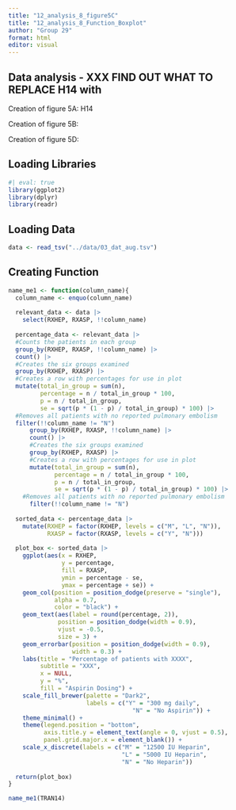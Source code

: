 ```yaml
---
title: "12_analysis_8_figure5C"
title: "12_analysis_8_Function_Boxplot"
author: "Group 29"
format: html
editor: visual
---
```


## Data analysis - XXX FIND OUT WHAT TO REPLACE H14 with

Creation of figure 5A: H14

Creation of figure 5B:

Creation of figure 5D:

## Loading Libraries

```r
#| eval: true
library(ggplot2)
library(dplyr)
library(readr)
```

## Loading Data

```r
data <- read_tsv("../data/03_dat_aug.tsv")
```

## Creating Function

```r
name_me1 <- function(column_name){
  column_name <- enquo(column_name)
  
  relevant_data <- data |> 
    select(RXHEP, RXASP, !!column_name) 
  
  percentage_data <- relevant_data |>
  #Counts the patients in each group
  group_by(RXHEP, RXASP, !!column_name) |> 
  count() |> 
  #Creates the six groups examined
  group_by(RXHEP, RXASP) |> 
  #Creates a row with percentages for use in plot
  mutate(total_in_group = sum(n),
         percentage = n / total_in_group * 100,
         p = n / total_in_group,
         se = sqrt(p * (1 - p) / total_in_group) * 100) |> 
  #Removes all patients with no reported pulmonary embolism
  filter(!!column_name != "N") 
      group_by(RXHEP, RXASP, !!column_name) |> 
      count() |> 
      #Creates the six groups examined
      group_by(RXHEP, RXASP) |>
      #Creates a row with percentages for use in plot
      mutate(total_in_group = sum(n),
             percentage = n / total_in_group * 100,
             p = n / total_in_group,
             se = sqrt(p * (1 - p) / total_in_group) * 100) |> 
    #Removes all patients with no reported pulmonary embolism
      filter(!!column_name != "N") 
  
  sorted_data <- percentage_data |> 
    mutate(RXHEP = factor(RXHEP, levels = c("M", "L", "N")),
           RXASP = factor(RXASP, levels = c("Y", "N")))
  
  plot_box <- sorted_data |>   
    ggplot(aes(x = RXHEP,
               y = percentage,
               fill = RXASP,
               ymin = percentage - se,
               ymax = percentage + se)) +
    geom_col(position = position_dodge(preserve = "single"),
             alpha = 0.7,
             color = "black") +
    geom_text(aes(label = round(percentage, 2)),
              position = position_dodge(width = 0.9),
              vjust = -0.5,
              size = 3) +
    geom_errorbar(position = position_dodge(width = 0.9),
                  width = 0.3) +
    labs(title = "Percentage of patients with XXXX",
         subtitle = "XXX",
         x = NULL,
         y = "%",
         fill = "Aspirin Dosing") +
    scale_fill_brewer(palette = "Dark2",
                      labels = c("Y" = "300 mg daily",
                                   "N" = "No Aspirin")) +
    theme_minimal() +
    theme(legend.position = "bottom",
          axis.title.y = element_text(angle = 0, vjust = 0.5),
          panel.grid.major.x = element_blank()) +
    scale_x_discrete(labels = c("M" = "12500 IU Heparin",
                                "L" = "5000 IU Heparin",
                                "N" = "No Heparin"))
  
  return(plot_box)
}

name_me1(TRAN14)
```
